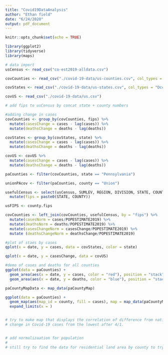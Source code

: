 ```yaml
---
title: "Covid19DataAnalysis"
author: "Ethan field"
date: "6/24/2020"
output: pdf_document
---
```


```r
knitr::opts_chunk$set(echo = TRUE)

library(ggplot2)
library(tidyverse)
library(maps)
```

```r
# data import
usCensus <- read_csv("co-est2019-alldata.csv")

covCounties <- read_csv("./covid-19-data/us-counties.csv", col_types = "Dcccnn")

covStates <- read_csv("./covid-19-data/us-states.csv", col_types = "Dccnn")

covUS <- read_csv("./covid-19-data/us.csv")

# add fips to usCensus by concat state + county numbers

#adding change in cases
covCounties <- group_by(covCounties, fips) %>%
  mutate(casesChange = cases - lag(cases)) %>%
  mutate(deathsChange = deaths - lag(deaths))

covStates <- group_by(covStates, state) %>%
  mutate(casesChange = cases - lag(cases)) %>%
  mutate(deathsChange = deaths - lag(deaths))

covUS <- covUS %>%
  mutate(casesChange = cases - lag(cases)) %>%
  mutate(deathsChange = deaths - lag(deaths))


```


```r

paCounties <- filter(covCounties, state == "Pennsylvania")

unionPAcov <- filter(paCounties, county == "Union")

usefulCensus <- select(usCensus, SUMLEV, REGION, DIVISION, STATE, COUNTY, STNAME, CTYNAME, POPESTIMATE2019) %>%
  mutate(fips = paste0(STATE, COUNTY))

usFIPS <- county.fips

covCounties <- left_join(covCounties, usefulCensus, by = "fips") %>%
  mutate(casesNorm = cases/POPESTIMATE2019) %>%
  mutate(deathsNorm = deaths/POPESTIMATE2019) %>%
  mutate(casesChangeNorm = casesChange/POPESTIMATE2019) %>%
  mutate (deathsChangeNorm = deathsChange/POPESTIMATE2019)

```


```r
#plot of staes by cases
qplot(x = date, y = cases, data = covStates, color = state)

qplot(x = date, y = casesChange, data = covUS)

#demo of cases and deaths for all counties
ggplot(data = paCounties) +
  geom_area(aes(x = date, y = cases, color = "red"), position = "stack") +
  geom_area(aes(x = date, y = deaths, color = "blue"), position = "stack")

paCountyMapData <- map_data(paCountyMap)

ggplot(data = paCounties) +
  geom_map(aes(map_id = county, fill = cases), map = map_data(paCountyMap))+
  expand_limits(x = )


# try to make map that displays the correlation of difference from national average in the popular vote for 2016 national election with
# change in Covid-19 cases from the lowest after 4/1. 


# add normalizaation for population
# 
# still try to find the data for residential land area by county to try to compare population densities in various counties

```

```r



```
